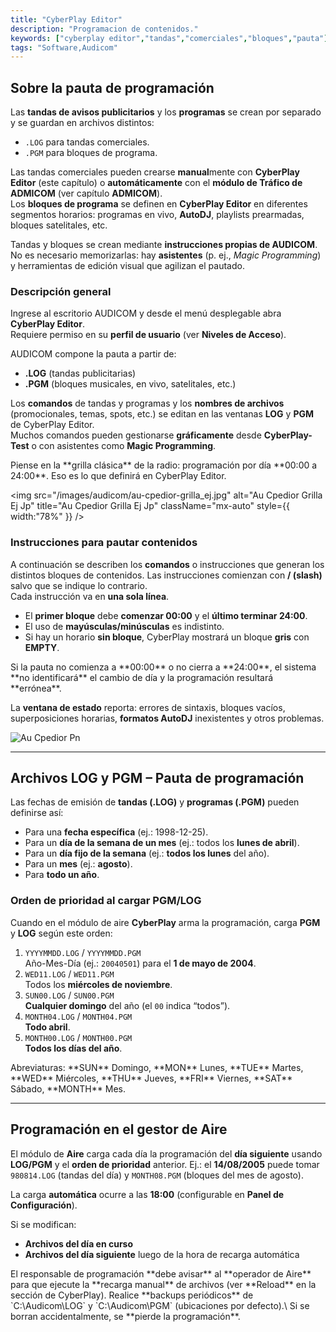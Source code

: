 ```yaml
---
title: "CyberPlay Editor"
description: "Programacion de contenidos."
keywords: ["cyberplay editor","tandas","comerciales","bloques","pauta"]
tags: "Software,Audicom"
---
```


## Sobre la pauta de programación

Las **tandas de avisos publicitarios** y los **programas** se crean por separado y se guardan en archivos distintos:

- `.LOG` para tandas comerciales.
- `.PGM` para bloques de programa.

Las tandas comerciales pueden crearse **manual**mente con **CyberPlay Editor** (este capítulo) o **automáticamente** con el **módulo de Tráfico de ADMICOM** (ver capítulo **ADMICOM**).\
Los **bloques de programa** se definen en **CyberPlay Editor** en diferentes segmentos horarios: programas en vivo, **AutoDJ**, playlists prearmadas, bloques satelitales, etc.

Tandas y bloques se crean mediante **instrucciones propias de AUDICOM**. No es necesario memorizarlas: hay **asistentes** (p. ej., _Magic Programming_) y herramientas de edición visual que agilizan el pautado.

### Descripción general

Ingrese al escritorio AUDICOM y desde el menú desplegable abra **CyberPlay Editor**.\
Requiere permiso en su **perfil de usuario** (ver **Niveles de Acceso**).

AUDICOM compone la pauta a partir de:

- **.LOG** (tandas publicitarias)
- **.PGM** (bloques musicales, en vivo, satelitales, etc.)

Los **comandos** de tandas y programas y los **nombres de archivos** (promocionales, temas, spots, etc.) se editan en las ventanas **LOG** y **PGM** de CyberPlay Editor.\
Muchos comandos pueden gestionarse **gráficamente** desde **CyberPlay-Test** o con asistentes como **Magic Programming**.

<Tip>
  Piense en la **grilla clásica** de la radio: programación por día **00:00 a 24:00**. Eso es lo que definirá en CyberPlay Editor.
</Tip>

<img
  src="/images/audicom/au-cpedior-grilla_ej.jpg"
  alt="Au Cpedior Grilla Ej Jp"
  title="Au Cpedior Grilla Ej Jp"
  className="mx-auto"
  style={{ width:"78%" }}
/>

### Instrucciones para pautar contenidos

A continuación se describen los **comandos** o instrucciones que generan los distintos bloques de contenidos. Las instrucciones comienzan con **/ (slash)** salvo que se indique lo contrario.\
Cada instrucción va en **una sola línea**.

- El **primer bloque** debe **comenzar 00:00** y el **último terminar 24:00**.
- El uso de **mayúsculas/minúsculas** es indistinto.
- Si hay un horario **sin bloque**, CyberPlay mostrará un bloque **gris** con **EMPTY**.

<Warning>
  Si la pauta no comienza a **00:00** o no cierra a **24:00**, el sistema **no identificará** el cambio de día y la programación resultará **errónea**.
</Warning>

La **ventana de estado** reporta: errores de sintaxis, bloques vacíos, superposiciones horarias, **formatos AutoDJ** inexistentes y otros problemas.

![Au Cpedior Pn](/images/audicom/au-cpedior.png)

---

## Archivos LOG y PGM – Pauta de programación

Las fechas de emisión de **tandas (.LOG)** y **programas (.PGM)** pueden definirse así:

- Para una **fecha específica** (ej.: 1998-12-25).
- Para un **día de la semana de un mes** (ej.: todos los **lunes de abril**).
- Para un **día fijo de la semana** (ej.: **todos los lunes** del año).
- Para un **mes** (ej.: **agosto**).
- Para **todo un año**.

### Orden de prioridad al cargar PGM/LOG

Cuando en el módulo de aire **CyberPlay** arma la programación, carga **PGM** y **LOG** según este orden:

1. `YYYYMMDD.LOG` / `YYYYMMDD.PGM`\
   Año-Mes-Día (ej.: `20040501`) para el **1 de mayo de 2004**.
2. `WED11.LOG` / `WED11.PGM`\
   Todos los **miércoles de noviembre**.
3. `SUN00.LOG` / `SUN00.PGM`\
   **Cualquier domingo** del año (el `00` indica “todos”).
4. `MONTH04.LOG` / `MONTH04.PGM`\
   **Todo abril**.
5. `MONTH00.LOG` / `MONTH00.PGM`\
   **Todos los días del año**.

<Note>
  Abreviaturas: **SUN** Domingo, **MON** Lunes, **TUE** Martes, **WED** Miércoles, **THU** Jueves, **FRI** Viernes, **SAT** Sábado, **MONTH** Mes.
</Note>

---

## Programación en el gestor de Aire

El módulo de **Aire** carga cada día la programación del **día siguiente** usando **LOG/PGM** y el **orden de prioridad** anterior. Ej.: el **14/08/2005** puede tomar `980814.LOG` (tandas del día) y `MONTH08.PGM` (bloques del mes de agosto).

La carga **automática** ocurre a las **18:00** (configurable en **Panel de Configuración**).

Si se modifican:

- **Archivos del día en curso**
- **Archivos del día siguiente** luego de la hora de recarga automática

<Warning>
  El responsable de programación **debe avisar** al **operador de Aire** para que ejecute la **recarga manual** de archivos (ver **Reload** en la sección de CyberPlay).
</Warning>

<Danger>
  Realice **backups periódicos** de `C:\Audicom\LOG` y `C:\Audicom\PGM` (ubicaciones por defecto).\
  Si se borran accidentalmente, se **pierde la programación**.
</Danger>

